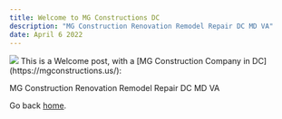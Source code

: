 ```yaml
---
title: Welcome to MG Constructions DC
description: "MG Construction Renovation Remodel Repair DC MD VA"
date: April 6 2022
---
```


<img src="/img/MG-Constructions-Banner-wide.jpg">
This is a Welcome post, with a [MG Construction Company in DC](https://mgconstructions.us/):

MG Construction Renovation Remodel Repair DC MD VA


Go back [home](/).
